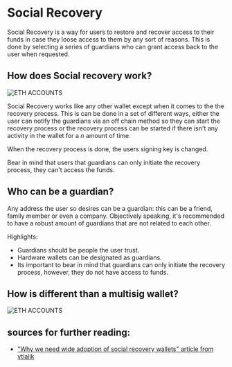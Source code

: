 # Social Recovery

Social Recovery is a way for users to restore and recover access to their funds in case they loose access to them by any sort of reasons. This is done by selecting a series of guardians who can grant access back to the user when requested.


## How does Social recovery work?

<Bleed>![ETH ACCOUNTS](../../public/recoveryDiagram.png)</Bleed>

Social Recovery works like any other wallet except when it comes to the the recovery process. This is can be done in a set of different ways, either the user can notify the guardians via an off chain method so they can start the recovery process or the recovery process can be started if there isn't any activity in the wallet for a _n_ amount of time.

When the recovery process is done, the users signing key is changed.

Bear in mind that users that guardians can only initiate the recovery process, they can't access the funds.

## Who can be a guardian?

Any address the user so desires can be a guardian: this can be a friend, family member or even a company. Objectively speaking, it's recommended to have a robust amount of guardians that are not related to each other.

Highlights:

- Guardians should be people the user trust.
- Hardware wallets can be designated as guardians.
- Its important to bear in mind that guardians can only initiate the recovery process, however, they do not have access to funds.

## How is different than a multisig wallet?

<Bleed>![ETH ACCOUNTS](../../public/multisigVsSocial.png)</Bleed>

## sources for further reading:

- ["Why we need wide adoption of social recovery wallets" article from vtialik](https://vitalik.ca/general/2021/01/11/recovery.html)
